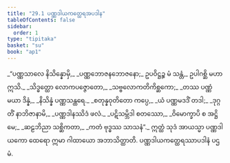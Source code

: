 ```yaml
---
title: "29.1 ပဏ္ဏဒါယကတ္ထေရအပဒါန"
tableOfContents: false
sidebar:
  order: 1
type: "tipitaka"
basket: "su"
book: "ap1"
---
```



<DynamicBreadcrumb />

<Division number="1" book="ap1" e="ch" v="20" p="270">

<Paragraph number="3287" book="ap1">
_“ပဏ္ဏသာလေ နိသိန္နောမှိ,_  
_ပဏ္ဏဘောဇနဘောဇနော;_  
ဥပဝိဋ္ဌဉ္စ မံ သန္တံ,_  
ဥပါဂစ္ဆိ မဟာဣသိ._  

</Paragraph>

</Division>
<Division number="2" book="ap1" e="ch" v="20" p="270">

<Paragraph number="3288" type="verses" book="ap1">
_သိဒ္ဓတ္ထော လောကပဇ္ဇောတော,_  
_သဗ္ဗလောကတိကိစ္ဆကော;_  
_တဿ ပဏ္ဏံ မယာ ဒိန္နံ,_  
_နိသိန္နံ ပဏ္ဏသန္ထရေ._  

</Paragraph>

</Division>
<Division number="3" book="ap1" e="ch" v="20" p="270">

<Paragraph number="3289" type="verses" book="ap1">
_စတုန္နဝုတိတော ကပ္ပေ,_  
_ယံ ပဏ္ဏမဒဒိံ တဒါ;_  
_ဒုဂ္ဂတိံ နာဘိဇာနာမိ,_  
_ပဏ္ဏဒါနဿိဒံ ဖလံ._  

</Paragraph>

</Division>
<Division number="4" book="ap1" e="ch" v="20" p="270">

<Paragraph number="3290" type="verses" book="ap1">
_ပဋိသမ္ဘိဒါ စတဿော,_  
_ဝိမောက္ခာပိ စ အဋ္ဌိမေ;_  
_ဆဠဘိညာ သစ္ဆိကတာ,_  
_ကတံ ဗုဒ္ဓဿ သာသနံ”._  

</Paragraph>

<Paragraph number="3291" book="ap1">
ဣတ္ထံ သုဒံ အာယသ္မာ ပဏ္ဏဒါယကော ထေရော ဣမာ ဂါထာယော အဘာသိတ္ထာတိ.

</Paragraph>
</Division>

<Paragraph number="3292" type="center" book="ap1">
ပဏ္ဏဒါယကတ္ထေရဿာပဒါနံ ပဌမံ.
</Paragraph>